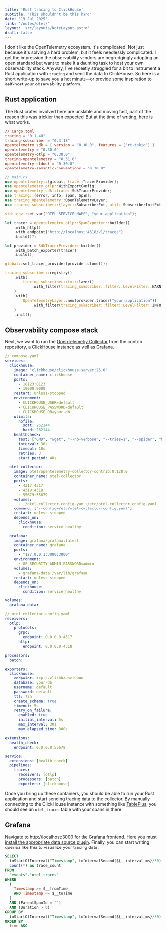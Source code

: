 ```yaml
---
title: 'Rust tracing to ClickHouse'
subtitle: "This shouldn't be this hard"
date: '19 Jul 2025'
link: '/notes/otel/'
layout: 'src/layouts/NoteLayout.astro'
draft: false 
---
```


I don't like the OpenTelemetry ecosystem. It's complicated. Not just because
it's solving a hard problem, but it feels needlessly complicated. I get the impression
the observability vendors are begrudgingly adopting an open standard but want to 
make it a daunting task to host your own observability stack. Anyway, I've recently
struggled for a bit to instrument a Rust application with `tracing` and send the
data to ClickHouse. So here is a short write-up to save you a hot minute—or provide
some inspiration to self-host your observability platform. 

## Rust application
The Rust crates involved here are unstable and moving fast, part of the reason this
was trickier than expected. But at the time of writing, here is what works.

```toml
// Cargo.toml
tracing = "0.1.40"
tracing-subscriber = "0.3.18"
opentelemetry_sdk = { version = "0.30.0", features = ["rt-tokio"] }
opentelemetry = "0.30.0"
opentelemetry-otlp = "0.30.0"
tracing-opentelemetry = "0.31.0"
opentelemetry-stdout = "0.30.0"
opentelemetry-semantic-conventions = "0.30.0"
```

```rust
// main.rs
use opentelemetry::{global, trace::TracerProvider};
use opentelemetry_otlp::WithExportConfig;
use opentelemetry_sdk::trace::SdkTracerProvider;
use tracing::{error, info, span, Span};
use tracing_opentelemetry::OpenTelemetryLayer;
use tracing_subscriber::{layer::SubscriberExt, util::SubscriberInitExt, Layer};

std::env::set_var("OTEL_SERVICE_NAME", "your-application");

let tracer = opentelemetry_otlp::SpanExporter::builder()
    .with_http()
    .with_endpoint("http://localhost:4318/v1/traces")
    .build()?;

let provider = SdkTracerProvider::builder()
    .with_batch_exporter(tracer)
    .build();

global::set_tracer_provider(provider.clone());

tracing_subscriber::registry()
    .with(
        tracing_subscriber::fmt::layer()
            .with_filter(tracing_subscriber::filter::LevelFilter::WARN),
    )
    .with(
        OpenTelemetryLayer::new(provider.tracer("your-application"))
            .with_filter(tracing_subscriber::filter::LevelFilter::INFO),
    )
    .init();

```

## Observability compose stack
Next, we want to run the [OpenTelemetry Collector](https://github.com/open-telemetry/opentelemetry-collector-contrib)
from the contrib repository, a ClickHouse instance as well as Grafana.

```yaml
// compose.yaml
services:
  clickhouse:
    image: "clickhouse/clickhouse-server:25.6"
    container_name: clickhouse
    ports:
      - 18123:8123
      - 19000:9000
    restart: unless-stopped
    environment:
      - CLICKHOUSE_USER=default
      - CLICKHOUSE_PASSWORD=default
      - CLICKHOUSE_DB=your-db
    ulimits:
      nofile:
        soft: 262144
        hard: 262144
    healthcheck:
      test: ["CMD", "wget", "--no-verbose", "--tries=1", "--spider", "http://localhost:8123/ping"]
      interval: 30s
      timeout: 10s
      retries: 3
      start_period: 40s

  otel-collector:
    image: otel/opentelemetry-collector-contrib:0.128.0
    container_name: otel-collector
    ports:
      - 4317:4317
      - 4318:4318
      - 55679:55679
    volumes:
      - ./otel-collector-config.yaml:/etc/otel-collector-config.yaml
    command: ["--config=/etc/otel-collector-config.yaml"]
    restart: unless-stopped
    depends_on:
      clickhouse:
        condition: service_healthy

  grafana:
    image: grafana/grafana:latest
    container_name: grafana
    ports:
      - "127.0.0.1:3000:3000"
    environment:
      - GF_SECURITY_ADMIN_PASSWORD=admin
    volumes:
      - grafana-data:/var/lib/grafana
    restart: unless-stopped
    depends_on:
      clickhouse:
        condition: service_healthy

volumes:
  grafana-data:

```

```yaml
// otel-collector-config.yaml
receivers:
  otlp:
    protocols:
      grpc:
        endpoint: 0.0.0.0:4317
      http:
        endpoint: 0.0.0.0:4318

processors:
  batch:

exporters:
  clickhouse:
    endpoint: tcp://clickhouse:9000
    database: your-db
    username: default
    password: default
    ttl: 72h
    create_schema: true
    timeout: 5s
    retry_on_failure:
      enabled: true
      initial_interval: 5s
      max_interval: 30s
      max_elapsed_time: 300s

extensions:
  health_check:
    endpoint: 0.0.0.0:55679

service:
  extensions: [health_check]
  pipelines:
    traces:
      receivers: [otlp]
      processors: [batch]
      exporters: [clickhouse]

```

Once you bring up these containers, you should be able to run your Rust application
and start sending tracing data to the collector. By manually connecting to the
ClickHouse instance with something like [TablePlus](https://tableplus.com/), you
should see an `otel_traces` table with your spans in there.


## Grafana

Navigate to http://localhost:3000 for the Grafana frontend. Here you must
[install the appropriate data source plugin](https://clickhouse.com/docs/integrations/grafana).
Finally, you can start writing queries like this to visualize your tracing data:

```sql
SELECT
  toStartOfInterval("Timestamp", toIntervalSecond(${__interval_ms}/50)) as time,
  count(*) as trace_count
FROM
  "events"."otel_traces"
WHERE
  (
    Timestamp >= $__fromTime
    AND Timestamp <= $__toTime
  )
  AND (ParentSpanId = '')
  AND (Duration > 0)
GROUP BY
  toStartOfInterval("Timestamp", toIntervalSecond(${__interval_ms}/50))
ORDER BY
  time ASC
```